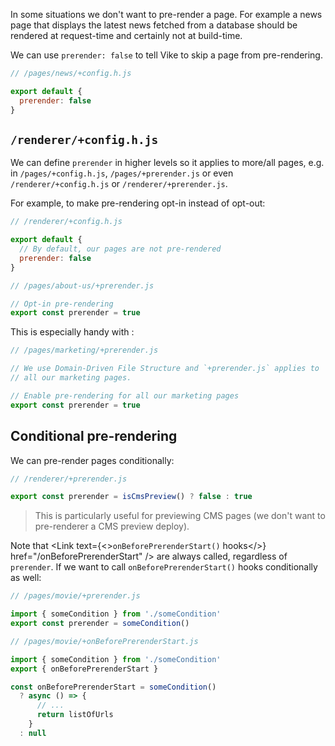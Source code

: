 
In some situations we don't want to pre-render a page.
For example a news page that displays the latest news fetched from a database should be rendered at request-time and certainly not at build-time.

We can use `prerender: false` to tell Vike to skip a page from pre-rendering.

```js
// /pages/news/+config.h.js

export default {
  prerender: false
}
```


## `/renderer/+config.h.js`

We can define `prerender` in higher levels so it applies to more/all pages, e.g. in `/pages/+config.h.js`,
`/pages/+prerender.js` or even `/renderer/+config.h.js` or `/renderer/+prerender.js`.

For example, to make pre-rendering opt-in instead of opt-out:

```js
// /renderer/+config.h.js

export default {
  // By default, our pages are not pre-rendered
  prerender: false
}
```

```js
// /pages/about-us/+prerender.js

// Opt-in pre-rendering
export const prerender = true
```

This is especially handy with <Link text="Domain-Driven File Structure" href='/file-structure#domain-driven' />:

```js
// /pages/marketing/+prerender.js

// We use Domain-Driven File Structure and `+prerender.js` applies to
// all our marketing pages.

// Enable pre-rendering for all our marketing pages
export const prerender = true
```


## Conditional pre-rendering

We can pre-render pages conditionally:

```js
// /renderer/+prerender.js

export const prerender = isCmsPreview() ? false : true
```

> This is particularly useful for previewing CMS pages (we don't want to pre-renderer a CMS preview deploy).

Note that <Link text={<><code>onBeforePrerenderStart()</code> hooks</>} href="/onBeforePrerenderStart" /> are always
called, regardless of `prerender`. If we want to call `onBeforePrerenderStart()` hooks conditionally as well:

```js
// /pages/movie/+prerender.js

import { someCondition } from './someCondition'
export const prerender = someCondition()
```

```js
// /pages/movie/+onBeforePrerenderStart.js

import { someCondition } from './someCondition'
export { onBeforePrerenderStart }

const onBeforePrerenderStart = someCondition()
  ? async () => {
      // ...
      return listOfUrls
    }
  : null
```
